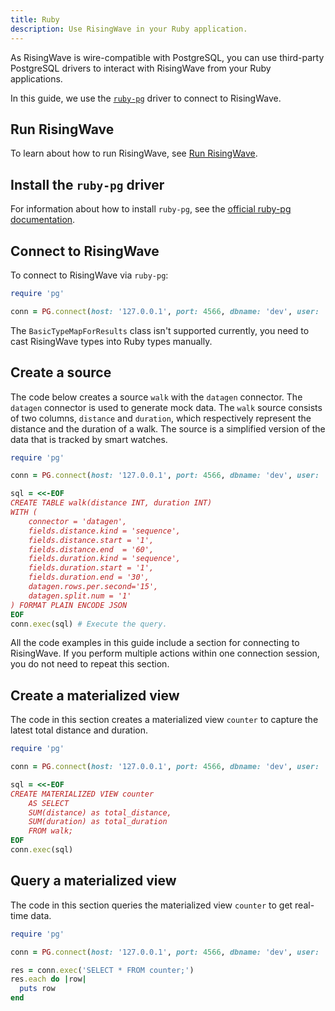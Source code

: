 ```yaml
---
title: Ruby
description: Use RisingWave in your Ruby application.
---
```

As RisingWave is wire-compatible with PostgreSQL, you can use third-party PostgreSQL drivers to interact with RisingWave from your Ruby applications.

In this guide, we use the [`ruby-pg`](https://github.com/ged/ruby-pg) driver to connect to RisingWave.

## Run RisingWave

To learn about how to run RisingWave, see [Run RisingWave](/get-started/quickstart).

## Install the `ruby-pg` driver

For information about how to install `ruby-pg`, see the [official ruby-pg documentation](https://github.com/ged/ruby-pg?tab=readme-ov-file#how-to-install).


## Connect to RisingWave

To connect to RisingWave via `ruby-pg`:

```ruby
require 'pg'

conn = PG.connect(host: '127.0.0.1', port: 4566, dbname: 'dev', user: 'root')
```

<Note>

The `BasicTypeMapForResults` class isn't supported currently, you need to cast RisingWave types into Ruby types manually.

</Note>

## Create a source

The code below creates a source `walk` with the `datagen` connector. The `datagen` connector is used to generate mock data. The `walk` source consists of two columns, `distance` and `duration`, which respectively represent the distance and the duration of a walk. The source is a simplified version of the data that is tracked by smart watches.

```ruby
require 'pg'

conn = PG.connect(host: '127.0.0.1', port: 4566, dbname: 'dev', user: 'root')

sql = <<-EOF
CREATE TABLE walk(distance INT, duration INT)
WITH (
    connector = 'datagen',
    fields.distance.kind = 'sequence',
    fields.distance.start = '1',
    fields.distance.end  = '60',
    fields.duration.kind = 'sequence',
    fields.duration.start = '1',
    fields.duration.end = '30',
    datagen.rows.per.second='15',
    datagen.split.num = '1'
) FORMAT PLAIN ENCODE JSON
EOF
conn.exec(sql) # Execute the query.
```

<Note>

All the code examples in this guide include a section for connecting to RisingWave. If you perform multiple actions within one connection session, you do not need to repeat this section.

</Note>


## Create a materialized view

The code in this section creates a materialized view `counter` to capture the latest total distance and duration.

```ruby
require 'pg'

conn = PG.connect(host: '127.0.0.1', port: 4566, dbname: 'dev', user: 'root')

sql = <<-EOF
CREATE MATERIALIZED VIEW counter
    AS SELECT
    SUM(distance) as total_distance,
    SUM(duration) as total_duration
    FROM walk;
EOF
conn.exec(sql)
```

## Query a materialized view

The code in this section queries the materialized view `counter` to get real-time data.

```ruby
require 'pg'

conn = PG.connect(host: '127.0.0.1', port: 4566, dbname: 'dev', user: 'root')

res = conn.exec('SELECT * FROM counter;')
res.each do |row|
  puts row
end
```
